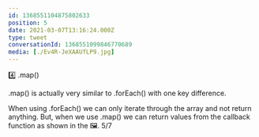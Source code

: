 ```yaml
---
id: 1368551104875802633
position: 5
date: 2021-03-07T13:16:24.000Z
type: tweet
conversationId: 1368551099846770689
media: [./Ev4R-JeXAAUfLP9.jpg]
---
```

4️⃣ .map()

.map() is actually very similar to .forEach() with one key difference. 

When using .forEach() we can only iterate through the array and not return anything. But, when we use .map() we can return values from the callback function as shown in the 🖼️. 5/7
